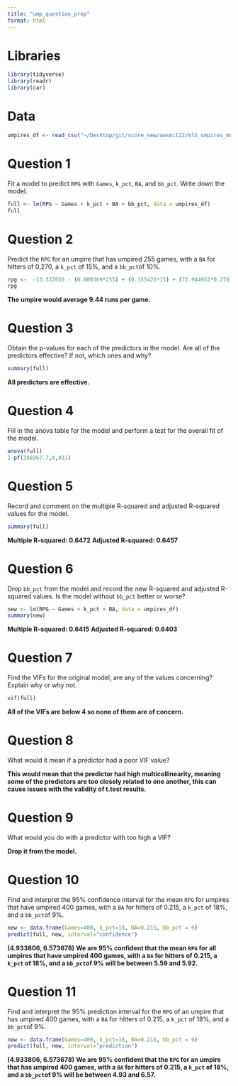 ```yaml
---
title: "ump_question_prep"
format: html
---
```

# Libraries

```r
library(tidyverse)
library(readr)
library(car)
```

# Data

```r
umpires_df <- read_csv("~/Desktop/git/score_new/awsmit22/mlb_umpires_module/exploration/umpires.csv")
```

# Question 1

Fit a model to predict `RPG` with `Games`, `k_pct`, `BA`, and `bb_pct`. Write down the model.

```r
full <- lm(RPG ~ Games + k_pct + BA + bb_pct, data = umpires_df)
full
```

# Question 2

Predict the `RPG` for an umpire that has umpired 255 games, with a `BA` for hitters of 0.270, a `k_pct` of 15%, and a `bb_pct`of 10%.

```r
rpg <-  -13.337050 - (0.000369*255) + (0.155425*15) + (72.944952*0.270) + (0.084174*10)
rpg
```

**The umpire would average 9.44 runs per game.**

# Question 3

Obtain the p-values for each of the predictors in the model. Are all of the predictors effective? If not, which ones and why?

```r
summary(full)
```

**All predictors are effective.**

# Question 4

Fill in the anova table for the model and perform a test for the overall fit of the model. 

```r
anova(full)
1-pf(398367.7,4,931)
```

# Question 5

Record and comment on the multiple R-squared and adjusted R-squared values for the model.

```r
summary(full)
```

**Multiple R-squared:  0.6472**	
**Adjusted R-squared:  0.6457** 

# Question 6

Drop `bb_pct` from the model and record the new R-squared and adjusted R-squared values. Is the model without `bb_pct` better or worse?

```r
new <- lm(RPG ~ Games + k_pct + BA, data = umpires_df)
summary(new)
```

**Multiple R-squared:  0.6415**	
**Adjusted R-squared:  0.6403** 

# Question 7

Find the VIFs for the original model, are any of the values concerning? Explain why or why not.

```r
vif(full)
```

**All of the VIFs are below 4 so none of them are of concern.**

# Question 8

What would it mean if a predictor had a poor VIF value?

**This would mean that the predictor had high multicollinearity, meaning some of the predictors are too closely related to one another, this can cause issues with the validity of t.test results.**

# Question 9

What would you do with a predictor with too high a VIF?

**Drop it from the model.**

# Question 10

Find and interpret the 95% confidence interval for the mean `RPG` for umpires that have umpired 400 games, with a `BA` for hitters of 0.215, a `k_pct` of 18%, and a `bb_pct`of 9%.

```r
new <- data.frame(Games=400, k_pct=18, BA=0.215, bb_pct = 9)
predict(full, new, interval="confidence")
```

**(4.933806, 6.573678)**
**We are 95% confident that the mean `RPG` for all umpires that have umpired 400 games, with a `BA` for hitters of 0.215, a `k_pct` of 18%, and a `bb_pct`of 9% will be between 5.59 and 5.92.**

# Question 11

Find and interpret the 95% prediction interval for the `RPG` of an umpire that has umpired 400 games, with a `BA` for hitters of 0.215, a `k_pct` of 18%, and a `bb_pct`of 9%.

```r
new <- data.frame(Games=400, k_pct=18, BA=0.215, bb_pct = 9)
predict(full, new, interval="prediction")
```

**(4.933806, 6.573678)**
**We are 95% confident that the `RPG` for an umpire that has umpired 400 games, with a `BA` for hitters of 0.215, a `k_pct` of 18%, and a `bb_pct`of 9% will be between 4.93 and 6.57.**

